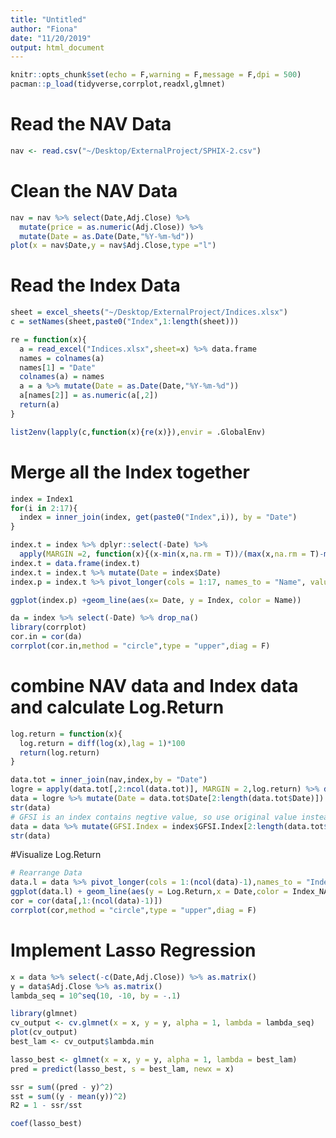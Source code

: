 ```yaml
---
title: "Untitled"
author: "Fiona"
date: "11/20/2019"
output: html_document
---
```


```r
knitr::opts_chunk$set(echo = F,warning = F,message = F,dpi = 500)
pacman::p_load(tidyverse,corrplot,readxl,glmnet)
```

# Read the NAV Data
```r
nav <- read.csv("~/Desktop/ExternalProject/SPHIX-2.csv")
```

# Clean the NAV Data
```r
nav = nav %>% select(Date,Adj.Close) %>% 
  mutate(price = as.numeric(Adj.Close)) %>% 
  mutate(Date = as.Date(Date,"%Y-%m-%d"))
plot(x = nav$Date,y = nav$Adj.Close,type ="l")
```

# Read the Index Data
```r
sheet = excel_sheets("~/Desktop/ExternalProject/Indices.xlsx")
c = setNames(sheet,paste0("Index",1:length(sheet)))

re = function(x){
  a = read_excel("Indices.xlsx",sheet=x) %>% data.frame
  names = colnames(a)
  names[1] = "Date"
  colnames(a) = names
  a = a %>% mutate(Date = as.Date(Date,"%Y-%m-%d"))
  a[names[2]] = as.numeric(a[,2])
  return(a)
}

list2env(lapply(c,function(x){re(x)}),envir = .GlobalEnv)
```

# Merge all the Index together
```r
index = Index1
for(i in 2:17){
  index = inner_join(index, get(paste0("Index",i)), by = "Date")
}

index.t = index %>% dplyr::select(-Date) %>% 
  apply(MARGIN =2, function(x){(x-min(x,na.rm = T))/(max(x,na.rm = T)-min(x,na.rm = T))*100})
index.t = data.frame(index.t)
index.t = index.t %>% mutate(Date = index$Date)
index.p = index.t %>% pivot_longer(cols = 1:17, names_to = "Name", values_to = "Index")

ggplot(index.p) +geom_line(aes(x= Date, y = Index, color = Name))

da = index %>% select(-Date) %>% drop_na()
library(corrplot)
cor.in = cor(da)
corrplot(cor.in,method = "circle",type = "upper",diag = F)
```

# combine NAV data and Index data and calculate Log.Return
```r
log.return = function(x){
  log.return = diff(log(x),lag = 1)*100
  return(log.return)
}

data.tot = inner_join(nav,index,by = "Date")
logre = apply(data.tot[,2:ncol(data.tot)], MARGIN = 2,log.return) %>% data.frame()
data = logre %>% mutate(Date = data.tot$Date[2:length(data.tot$Date)]) %>% data.frame()
str(data)
# GFSI is an index contains negtive value, so use original value instead of log.return
data = data %>% mutate(GFSI.Index = index$GFSI.Index[2:length(data.tot$Date)])
str(data)
```

#Visualize Log.Return
```r
# Rearrange Data
data.l = data %>% pivot_longer(cols = 1:(ncol(data)-1),names_to = "Index_NAV",values_to = "Log.Return")
ggplot(data.l) + geom_line(aes(y = Log.Return,x = Date,color = Index_NAV))
cor = cor(data[,1:(ncol(data)-1)])
corrplot(cor,method = "circle",type = "upper",diag = F)
```

# Implement Lasso Regression
```r
x = data %>% select(-c(Date,Adj.Close)) %>% as.matrix()
y = data$Adj.Close %>% as.matrix()
lambda_seq = 10^seq(10, -10, by = -.1)

library(glmnet)
cv_output <- cv.glmnet(x = x, y = y, alpha = 1, lambda = lambda_seq)
plot(cv_output)
best_lam <- cv_output$lambda.min

lasso_best <- glmnet(x = x, y = y, alpha = 1, lambda = best_lam)
pred = predict(lasso_best, s = best_lam, newx = x)

ssr = sum((pred - y)^2)
sst = sum((y - mean(y))^2)
R2 = 1 - ssr/sst

coef(lasso_best)
```

